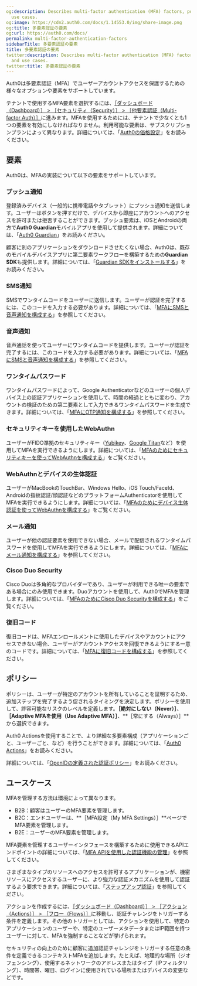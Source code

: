 ```yaml
---
og:description: Describes multi-factor authentication (MFA) factors, policies, and
  use cases.
og:image: https://cdn2.auth0.com/docs/1.14553.0/img/share-image.png
og:title: 多要素認証の要素
og:url: https://auth0.com/docs/
permalink: multi-factor-authentication-factors
sidebarTitle: 多要素認証の要素
title: 多要素認証の要素
twitter:description: Describes multi-factor authentication (MFA) factors, policies,
  and use cases.
twitter:title: 多要素認証の要素
---
```


Auth0は多要素認証（MFA）でユーザーアカウントアクセスを保護するための様々なオプションや要素をサポートしています。

テナントで使用するMFA要素を選択するには、[［ダッシュボード（Dashboard）］ > ［セキュリティ（Security）］ > ［他要素認証（Multi-factor Auth）］](%24%7Bmanage_url%7D/#/security/mfa)に進みます。MFAを使用するためには、テナントで少なくとも1つの要素を有効にしなければなりません。利用可能な要素は、サブスクリプションプランによって異なります。詳細については、「[Auth0の価格設定](https://auth0.com/pricing/)」をお読みください。

## 要素

Auth0は、MFAの実装について以下の要素をサポートしています。

### プッシュ通知

登録済みデバイス（一般的に携帯電話やタブレット）にプッシュ通知を送信します。ユーザーはボタンを押すだけで、デバイスから即座にアカウントへのアクセスを許可または拒否することができます。プッシュ要素は、iOSとAndroidの両方で**Auth0 Guardian**モバイルアプリを使用して提供されます。詳細については、「[Auth0 Guardian](/mfa/auth0-guardian)」をお読みください。

顧客に別のアプリケーションをダウンロードさせたくない場合、Auth0は、既存のモバイルデバイスアプリに第二要素ワークフローを構築するための**Guardian SDK**も提供します。詳細については、「[Guardian SDKをインストールする](/mfa/auth0-guardian/install-guardian-sdk)」をお読みください。

### SMS通知

SMSでワンタイムコードをユーザーに送信します。ユーザーが認証を完了するには、このコードを入力する必要があります。詳細については、「[MFAにSMSと音声通知を構成する](/mfa/mfa-factors/configure-sms-voice-notifications-mfa)」を参照してください。

### 音声通知

音声通話を使ってユーザーにワンタイムコードを提供します。ユーザーが認証を完了するには、このコードを入力する必要があります。詳細については、「[MFAにSMSと音声通知を構成する](/mfa/mfa-factors/configure-sms-voice-notifications-mfa)」を参照してください。

### ワンタイムパスワード

ワンタイムパスワードによって、Google Authenticatorなどのユーザーの個人デバイス上の認証アプリケーションを使用して、時間の経過とともに変わり、アカウントの検証のための第二要素として入力できるワンタイムパスワードを生成できます。詳細については、「[MFAにOTP通知を構成する](/mfa/mfa-factors/configure-otp-notifications-for-mfa)」を参照してください。

### セキュリティキーを使用したWebAuthn

ユーザーがFIDO準拠のセキュリティキー（[Yubikey](https://www.yubico.com/)、[Google Titan](https://cloud.google.com/titan-security-key)など）を使用してMFAを実行できるようにします。詳細については、「[MFAのためにセキュリティキーを使ってWebAuthnを構成する](/mfa/mfa-factors/fido-authentication-with-webauthn/configure-webauthn-security-keys-for-mfa)」をご覧ください。

### WebAuthnとデバイスの生体認証

ユーザーがMacBookのTouchBar、Windows Hello、iOS Touch/FaceId、Androidの指紋認証/顔認証などのプラットフォームAuthenticatorを使用してMFAを実行できるようにします。詳細については、「[MFAのためにデバイス生体認証を使ってWebAuthnを構成する](/mfa/mfa-factors/fido-authentication-with-webauthn/configure-webauthn-device-biometrics-for-mfa)」をご覧ください。

### メール通知

ユーザーが他の認証要素を使用できない場合、メールで配信されるワンタイムパスワードを使用してMFAを実行できるようにします。詳細については、「[MFAにメール通知を構成する](/mfa/mfa-factors/configure-email-notifications-for-mfa)」を参照してください。

### Cisco Duo Security

Cisco Duoは多角的なプロバイダーであり、ユーザーが利用できる唯一の要素である場合にのみ使用できます。Duoアカウントを使用して、Auth0でMFAを管理します。詳細については、「[MFAのためにCisco Duo Securityを構成する](/mfa/mfa-factors/configure-cisco-duo-for-mfa)」をご覧ください。

### 復旧コード

復旧コードは、MFAエンロールメントに使用したデバイスやアカウントにアクセスできない場合、ユーザーがアカウントアクセスを回復できるようにする一意のコードです。詳細については、「[MFAに復旧コードを構成する](/mfa/configure-recovery-codes-for-mfa)」を参照してください。

## ポリシー

ポリシーは、ユーザーが特定のアカウントを所有していることを証明するため、追加ステップを完了するよう促されるタイミングを決定します。ポリシーを使用して、許容可能なリスクのレベルを定義します。**［絶対にしない（Never）］**、**［Adaptive MFAを使用（Use Adaptive MFA）］**、**［常にする（Always）］**から選択できます。

Auth0 Actionsを使用することで、より詳細な多要素構成（アプリケーションごと、ユーザーごと、など）を行うことができます。詳細については、「[Auth0 Actions](/customize/actions)」をお読みください。



詳細については、「[OpenIDの定義された認証ポリシー](http://openid.net/specs/openid-provider-authentication-policy-extension-1_0.html#rfc.section.4)」をお読みください。

## ユースケース

MFAを管理する方法は環境によって異なります。

* B2B：顧客はユーザーのMFA要素を管理します。
* B2C：エンドユーザーは、**［MFA設定（My MFA Settings）］**ページでMFA要素を管理します。
* B2E：ユーザーのMFA要素を管理します。

MFA要素を管理するユーザーインタフェースを構築するために使用できるAPIエンドポイントの詳細については、「[MFA APIを使用した認証機能の管理](/mfa/ropg-mfa/manage-authenticator-factors-mfa-api)」を参照してください。

さまざまなタイプのリソースへのアクセスを許可するアプリケーションが、機密リソースにアクセスするユーザーに、より強力な認証メカニズムを使用して認証するよう要求できます。詳細については、「[ステップアップ認証](/mfa/step-up-authentication)」を参照してください。

アクションを作成するには、[［ダッシュボード（Dashboard）］ > ［アクション（Actions）］ > ［フロー（Flows）］](%24%7Bmanage_url%7D/#/actions/flows)に移動し、認証チャレンジをトリガーする条件を定義します。その他のトリガーとしては、アクションを使用して、特定のアプリケーションのユーザーや、特定のユーザーメタデータまたはIP範囲を持つユーザーに対して、MFAを強制することなどが挙げられます。

セキュリティの向上のために顧客に追加認証チャレンジをトリガーする任意の条件を定義できるコンテキストMFAを追加します。たとえば、地理的な場所（ジオフェンシング）、使用するネットワークのアドレスまたはタイプ（IPフィルタリング）、時間帯、曜日、ログインに使用されている場所またはデバイスの変更などです。